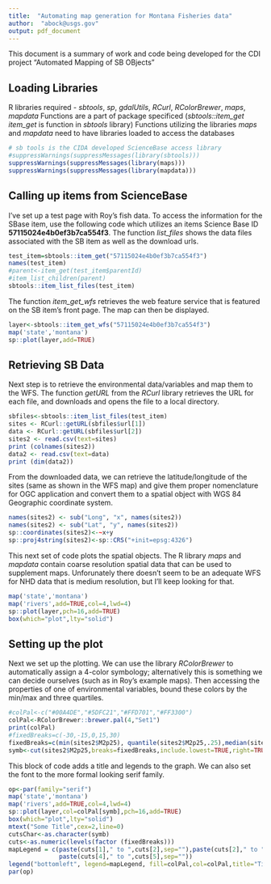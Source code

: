 ```yaml
---
title:  "Automating map generation for Montana Fisheries data"
author:  "abock@usgs.gov"
output: pdf_document
---
```

This document is a summary of work and code being developed for the CDI project "Automated Mapping of SB OBjects"

## Loading Libraries

R libraries required - *sbtools*, *sp*, *gdalUtils*, *RCurl*, *RColorBrewer*, *maps*, *mapdata*
Functions are a part of package specificed (*sbtools::item_get*  *item_get* is function in *sbtools* library)
Functions utilizing the libraries *maps* and *mapdata* need to have libraries loaded to access the databases 

```r
# sb tools is the CIDA developed ScienceBase access library
#suppressWarnings(suppressMessages(library(sbtools)))
suppressWarnings(suppressMessages(library(maps)))
suppressWarnings(suppressMessages(library(mapdata)))
```

## Calling up items from ScienceBase

I've set up a test page with Roy's fish data.  To access the information for the SBase item, use the following code which utilizes an items Science Base ID **57115024e4b0ef3b7ca554f3**.  The function *list_files* shows the data files associated with the SB item as well as the download urls.

```r
test_item=sbtools::item_get("57115024e4b0ef3b7ca554f3")
names(test_item)
#parent<-item_get(test_item$parentId)
#item_list_children(parent)
sbtools::item_list_files(test_item)
```

The function *item_get_wfs* retrieves the web feature service that is featured on the SB item's front page.  The map can then be displayed. 

```r
layer<-sbtools::item_get_wfs("57115024e4b0ef3b7ca554f3")
map('state','montana')
sp::plot(layer,add=TRUE)
```

## Retrieving SB Data

Next step is to retrieve the environmental data/variables and map them to the WFS.  The function *getURL* from the *RCurl* library retrieves the URL for each file, and downloads and opens the file to a local directory.

```r
sbfiles<-sbtools::item_list_files(test_item)
sites <- RCurl::getURL(sbfiles$url[1])
data <- RCurl::getURL(sbfiles$url[2])
sites2 <- read.csv(text=sites)
print (colnames(sites2))
data2 <- read.csv(text=data)
print (dim(data2))
```

From the downloaded data, we can retrieve the latitude/longitude of the sites (same as shown in the WFS map) and give them proper nomenclature for OGC application and convert them to a spatial object with WGS 84 Geographic coordinate system.

```r
names(sites2) <- sub("Long", "x", names(sites2))
names(sites2) <- sub("Lat", "y", names(sites2))
sp::coordinates(sites2)<-~x+y
sp::proj4string(sites2)<-sp::CRS("+init=epsg:4326")
```

This next set of code plots the spatial objects.  The R library *maps* and *mapdata* contain coarse resolution spatial data that can be used to supplement maps.  Unforunately there doesn't seem to be an adequate WFS for NHD data that is medium resolution, but I'll keep looking for that.

```r
map('state','montana')
map('rivers',add=TRUE,col=4,lwd=4)
sp::plot(layer,pch=16,add=TRUE)
box(which="plot",lty="solid")
```

## Setting up the plot

Next we set up the plotting.  We can use the library *RColorBrewer* to automatically assign a 4-color symbology; alternatively this is something we can decide ourselves (such as in Roy's example maps).  Then accessing the properties of one of environmental variables, bound these colors by the min/max and three quartiles.  

```r
#colPal<-c("#00A4DE","#5DFC21","#FFD701","#FF3300")
colPal<-RColorBrewer::brewer.pal(4,"Set1")
print(colPal)
#fixedBreaks=c(-30,-15,0,15,30)
fixedBreaks=c(min(sites2$M2p25), quantile(sites2$M2p25,.25),median(sites2$M2p25),quantile(sites2$M2p25,.75),max(sites2$M2p25))
symb<-cut(sites2$M2p25,breaks=fixedBreaks,include.lowest=TRUE,right=TRUE)
```

This block of code adds a title and legends to the graph.  We can also set the font to the more formal looking serif family.

```r
op<-par(family="serif")
map('state','montana')
map('rivers',add=TRUE,col=4,lwd=4)
sp::plot(layer,col=colPal[symb],pch=16,add=TRUE)
box(which="plot",lty="solid")
mtext("Some Title",cex=2,line=0)
cutsChar<-as.character(symb)
cuts<-as.numeric(levels(factor (fixedBreaks)))
mapLegend = c(paste(cuts[1]," to ",cuts[2],sep=""),paste(cuts[2]," to ",cuts[3],sep=""),paste(cuts[3]," to ",cuts[4],sep=""),
              paste(cuts[4]," to ",cuts[5],sep=""))
legend("bottomleft", legend=mapLegend, fill=colPal,col=colPal,title="Title (units)",horiz=F,bty="y")
par(op)
```
